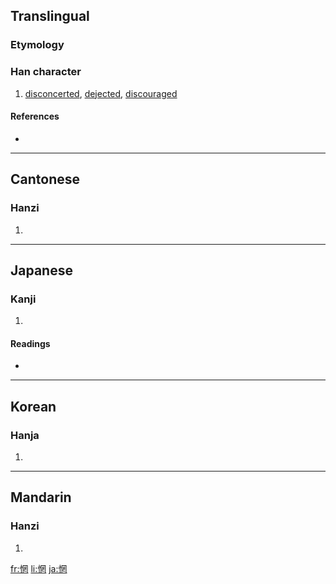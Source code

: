 ==Translingual==

===Etymology===
{{Han compound|心|罔|c1=s|c2=p|t1=heart|ls=psc}}

===Han character===
{{Han char|rn=61|rad=心|as=08|sn=11|four=9702<sub>0</sub>|canj=心月廿女 (PBTV)}}

# [[disconcerted]], [[dejected]], [[discouraged]]

====References====
* {{Han ref|kx=0391.060|dkj=10809|dj=0725.180|hdz=42315.120|uh=60D8|ud=24792|bh=B1A6|bd=45478}}

----

==Cantonese==

===Hanzi===
{{yue-hanzi|jyut=|y=mong5}}

# {{defn|Cantonese|sort=心08}}

----

==Japanese==

===Kanji===
{{ja-kanji|grade=|rs=心08}}

# {{defn|Japanese|sort=心08}}

====Readings====
* {{ja-readings|on=[[ぼう]] (bō), [[もう]] (mō)|kun=[[あきれる]] (akireru)}}

----

==Korean==

===Hanja===
{{ko-hanja|hangeul=망|eumhun=|rv=mang|mr=mang|y=mang}}

# {{defn|Korean|sort=心08}}

----

==Mandarin==

===Hanzi===
{{cmn-hanzi|pin=[[wǎng]] ([[wang3]])|wg=wang<sup>3</sup>}}

# {{defn|Mandarin|sort=心08}}

[[fr:惘]]
[[li:惘]]
[[ja:惘]]